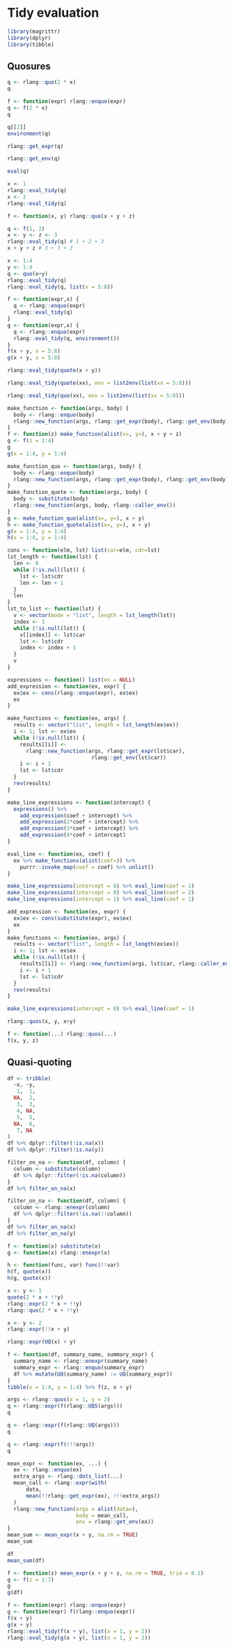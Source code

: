# Tidy evaluation 

```r
library(magrittr)
library(dplyr)
library(tibble)
```


## Quosures

```r
q <- rlang::quo(2 * x)
q
```


```r
f <- function(expr) rlang::enquo(expr)
q <- f(2 * x)
q
```

```r
q[[2]]
environment(q)
```


```r
rlang::get_expr(q)
```

```r
rlang::get_env(q)
```

```r
eval(q)
```

```r
x <- 1
rlang::eval_tidy(q)
x <- 2
rlang::eval_tidy(q)
```


```r
f <- function(x, y) rlang::quo(x + y + z)
```

```r
q <- f(1, 2)
x <- y <- z <- 3
rlang::eval_tidy(q) # 1 + 2 + 3
x + y + z # 3 + 3 + 3
```


```r
x <- 1:4
y <- 1:4
q <- quo(x+y)
rlang::eval_tidy(q)
rlang::eval_tidy(q, list(x = 5:8))
```

```r
f <- function(expr,x) {
  q <- rlang::enquo(expr)
  rlang::eval_tidy(q)
}
g <- function(expr,x) {
  q <- rlang::enquo(expr)
  rlang::eval_tidy(q, environment())
}
f(x + y, x = 5:8)
g(x + y, x = 5:8)
```

```r
rlang::eval_tidy(quote(x + y))
```

```r
rlang::eval_tidy(quote(xx), env = list2env(list(xx = 5:8)))
```

```r
rlang::eval_tidy(quo(xx), env = list2env(list(xx = 5:8)))
```

```r
make_function <- function(args, body) {
  body <- rlang::enquo(body)
  rlang::new_function(args, rlang::get_expr(body), rlang::get_env(body))
}
f <- function(z) make_function(alist(x=, y=), x + y + z)
g <- f(z = 1:4)
g
g(x = 1:4, y = 1:4)
```

```r
make_function_quo <- function(args, body) {
  body <- rlang::enquo(body)
  rlang::new_function(args, rlang::get_expr(body), rlang::get_env(body))
}
make_function_quote <- function(args, body) {
  body <- substitute(body)
  rlang::new_function(args, body, rlang::caller_env())
}
g <- make_function_quo(alist(x=, y=), x + y)
h <- make_function_quote(alist(x=, y=), x + y)
g(x = 1:4, y = 1:4)
h(x = 1:4, y = 1:4)
```

```r
cons <- function(elm, lst) list(car=elm, cdr=lst)
lst_length <- function(lst) {
  len <- 0
  while (!is.null(lst)) {
    lst <- lst$cdr
    len <- len + 1
  }
  len
}
lst_to_list <- function(lst) {
  v <- vector(mode = "list", length = lst_length(lst))
  index <- 1
  while (!is.null(lst)) {
    v[[index]] <- lst$car
    lst <- lst$cdr
    index <- index + 1
  }
  v
}
```

```r
expressions <- function() list(ex = NULL)
add_expression <- function(ex, expr) {
  ex$ex <- cons(rlang::enquo(expr), ex$ex)
  ex
}
```


```r
make_functions <- function(ex, args) {
  results <- vector("list", length = lst_length(ex$ex))
  i <- 1; lst <- ex$ex
  while (!is.null(lst)) {
    results[[i]] <- 
      rlang::new_function(args, rlang::get_expr(lst$car), 
                           rlang::get_env(lst$car))
    i <- i + 1
    lst <- lst$cdr
  }
  rev(results)
}
```

```r
make_line_expressions <- function(intercept) {
  expressions() %>% 
    add_expression(coef + intercept) %>%
    add_expression(2*coef + intercept) %>% 
    add_expression(3*coef + intercept) %>% 
    add_expression(4*coef + intercept)
}
```

```r
eval_line <- function(ex, coef) {
  ex %>% make_functions(alist(coef=)) %>%
    purrr::invoke_map(coef = coef) %>% unlist()
}
```

```r
make_line_expressions(intercept = 0) %>% eval_line(coef = 1)
make_line_expressions(intercept = 0) %>% eval_line(coef = 2)
make_line_expressions(intercept = 1) %>% eval_line(coef = 1)
```


```r
add_expression <- function(ex, expr) {
  ex$ex <- cons(substitute(expr), ex$ex)
  ex
}
make_functions <- function(ex, args) {
  results <- vector("list", length = lst_length(ex$ex))
  i <- 1; lst <- ex$ex
  while (!is.null(lst)) {
    results[[i]] <- rlang::new_function(args, lst$car, rlang::caller_env())
    i <- i + 1
    lst <- lst$cdr
  }
  rev(results)
}
```

```r
make_line_expressions(intercept = 0) %>% eval_line(coef = 1)
```

```r
rlang::quos(x, y, x+y)
```

```r
f <- function(...) rlang::quos(...)
f(x, y, z)
```

## Quasi-quoting

```r
df <- tribble(
  ~x, ~y,
   1,  1,
  NA,  2,
   3,  3,
   4, NA,
   5,  5,
  NA,  6,
   7, NA
)
df %>% dplyr::filter(!is.na(x))
df %>% dplyr::filter(!is.na(y))
```

```r
filter_on_na <- function(df, column) {
  column <- substitute(column)
  df %>% dplyr::filter(!is.na(column))
}
df %>% filter_on_na(x)
```

```r
filter_on_na <- function(df, column) {
  column <- rlang::enexpr(column)
  df %>% dplyr::filter(!is.na(!!column))
}
df %>% filter_on_na(x)
df %>% filter_on_na(y)
```

```r
f <- function(x) substitute(x)
g <- function(x) rlang::enexpr(x)
```

```r
h <- function(func, var) func(!!var)
h(f, quote(x))
h(g, quote(x))
```

```r
x <- y <- 1
quote(2 * x + !!y)
rlang::expr(2 * x + !!y)
rlang::quo(2 * x + !!y)
```

```r
x <- y <- 2
rlang::expr(!!x + y)
```


```r
rlang::expr(UQ(x) + y)
```

```r
f <- function(df, summary_name, summary_expr) {
  summary_name <- rlang::enexpr(summary_name)
  summary_expr <- rlang::enquo(summary_expr)
  df %>% mutate(UQ(summary_name) := UQ(summary_expr))
}
tibble(x = 1:4, y = 1:4) %>% f(z, x + y)
```

```r
args <- rlang::quos(x = 1, y = 2)
q <- rlang::expr(f(rlang::UQS(args)))
q
```

```r
q <- rlang::expr(f(rlang::UQ(args)))
q
```

```r
q <- rlang::expr(f(!!!args))
q
```

```r
mean_expr <- function(ex, ...) {
  ex <- rlang::enquo(ex)
  extra_args <- rlang::dots_list(...)
  mean_call <- rlang::expr(with(
      data,
      mean(!!rlang::get_expr(ex), !!!extra_args))
  )
  rlang::new_function(args = alist(data=), 
                      body = mean_call,
                      env = rlang::get_env(ex))
}
mean_sum <- mean_expr(x + y, na.rm = TRUE)
mean_sum
```

```r
df
mean_sum(df)
```


```r
f <- function(z) mean_expr(x + y + z, na.rm = TRUE, trim = 0.1)
g <- f(z = 1:7)
g
g(df)
```

```r
f <- function(expr) rlang::enquo(expr)
g <- function(expr) f(rlang::enquo(expr))
f(x + y)
g(x + y)
rlang::eval_tidy(f(x + y), list(x = 1, y = 2))
rlang::eval_tidy(g(x + y), list(x = 1, y = 2))
```

